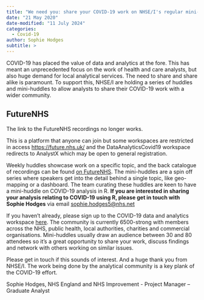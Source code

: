 ```yaml
---
title: "We need you: share your COVID-19 work on NHSE/I's regular mini-huddle series"
date: "21 May 2020"
date-modified: "11 July 2024"
categories:
  - Covid-19
author: Sophie Hodges
subtitle: >
---
```


COVID-19 has placed the value of data and analytics at the fore. This has meant an unprecedented focus on the work of health and care analysts, but also huge demand for local analytical services. The need to share and share alike is paramount.  To support this, NHSE/I are holding a series of huddles and mini-huddles to allow analysts to share their COVID-19 work with a wider community.

:::{.callout-warning collapse=false appearance='default' icon=true}
## FutureNHS
The link to the FutureNHS recordings no longer works. 

This is a platform that anyone can join but some workspaces are restricted in access <https://future.nhs.uk/> and the DataAnalyticsCovid19 workspace redirects to AnalystX which may be open to general registration.
:::


Weekly huddles showcase work on a specific topic, and the back catalogue of recordings can be found [on FutureNHS](https://future.nhs.uk/DataAnalyticsCovid19/view?objectID=18976912). The mini-huddles are a spin off series where speakers get into the detail behind a single topic, like geo-mapping or a dashboard. The team curating these huddles are keen to have a mini-huddle on COVID-19 analysis in R. **If you are interested in sharing your analysis relating to COVID-19 using R, please get in touch with Sophie Hodges** via email [sophie.hodges5\@nhs.net](mailto:sophie.hodges5@nhs.net)

 If you haven't already, please sign up to the COVID-19 data and analytics workspace [here](https://future.nhs.uk/DataAnalyticsCovid19/grouphome). The community is currently 6500-strong with members across the NHS, public health, local authorities, charities and commercial organisations. Mini-huddles usually draw an audience between 30 and 80 attendees so it's a great opportunity to share your work, discuss findings and network with others working on similar issues.

Please get in touch if this sounds of interest. And a huge thank you from NHSE/I. The work being done by the analytical community is a key plank of the COVID-19 effort.

Sophie Hodges, NHS England and NHS Improvement - Project Manager – Graduate Analyst
